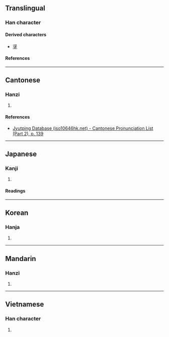 {{character info}}
==Translingual==

===Han character===
{{Han char|rn=85|rad=水|as=07|sn=10|four=36114|canj=ERHG|ids=⿰氵呈}}

====Derived characters====
* [[塣]]

====References====
{{Han ref|kx=0624.120|dkj=17476|dj=1022.010|hdz=31624.090|uh=6D67}}

----

==Cantonese==

===Hanzi===
{{yue-hanzi|jyut=[[jing5]]|y=ying5}}

# {{rfdef|yue|sort=水07}}

====References====
* [http://www.iso10646hk.net/jp/document/download.jsp Jyutping Database (iso10646hk.net) - Cantonese Pronunciation List (Part 2), p. 139]

----

==Japanese==

===Kanji===
{{ja-kanji|grade=|rs=水07}}

# {{rfdef|ja|sort=水07}}

====Readings====
{{ja-readings
|on=てい, ちょう, えい, よう
|kun=どろ
}}

----

==Korean==

===Hanja===
{{ko-hanja|영}}

# {{rfdef|ko|sort=水07}}

----

==Mandarin==

===Hanzi===
{{cmn-hanzi|pin=[[yǐng]] ([[ying3]]), [[chéng]] ([[cheng2]]), [[yíng]] ([[ying2]])|wg=ying<sup>3</sup>, ch'eng<sup>2</sup>, ying<sup>2</sup>}}

# {{rfdef|cmn|sort=水07}}

----

==Vietnamese==

===Han character===
{{vi-readings|rs=水07|reading=sình}}

# {{rfdef|vi|sort=水07}}